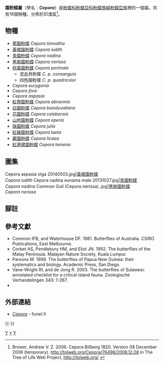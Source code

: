 {{noteTA|G1=Butterfly}}
{{Automatic taxobox
| taxon = Cepora
| authority = Billberg, 1820
| image = Cepora nerissa cibyra 20140609.jpg
| image_caption = [[黑脈園粉蝶|黑脈園粉蝶]]<br />''Cepora nerissa''
| type_species = [[黑脈園粉蝶|黑脈園粉蝶]]<br />''Papilio coronis''
| type_species_authority = Cramer, [1775]
| subdivision_ranks = 物種
| subdivision = 共16種，詳閱正文。
| synonyms =
* ''Huphina'' <small>Moore, [1881]</small>
}}

'''園粉蝶屬'''（學名：'''''Cepora'''''）是[[粉蝶科|粉蝶科]][[粉蝶亞科|粉蝶亞科]][[粉蝶族|粉蝶族]][[絹粉蝶亞族|絹粉蝶亞族]]裡的一個屬。共有16個物種，分佈於印澳區<ref>Brower, Andrew V. Z. 2006. Cepora Billberg 1820. Version 08 December 2006 (temporary). http://tolweb.org/Cepora/76496/2006.12.08 {{Wayback|url=http://tolweb.org/Cepora/76496/2006.12.08 |date=20191130171524 }} in The Tree of Life Web Project, http://tolweb.org/ {{Wayback|url=http://tolweb.org/ |date=20110515100516 }} {{en}}</ref>。

== 物種 ==
* [[蒂園粉蝶|蒂園粉蝶]] ''Cepora timnatha''
* [[黃裙園粉蝶|黃裙園粉蝶]] ''Cepora iudith''
* [[青園粉蝶|青園粉蝶]] ''Cepora nadina''
* [[黑脈園粉蝶|黑脈園粉蝶]] ''Cepora nerissa''
* [[棕黃園粉蝶|棕黃園粉蝶]] ''Cepora perimale''
** 混血貝粉蝶 ''C. p. consanguis''
** 四色園粉蝶 ''C. p. quadricolor''
* ''Cepora eurygonia''
* ''Cepora fora''
* ''Cepora aspasia''
* [[紅帶園粉蝶|紅帶園粉蝶]] ''Cepora abnormis''
* [[白園粉蝶|白園粉蝶]] ''Cepora boisduvaliana''
* [[花園粉蝶|花園粉蝶]] ''Cepora celebensis''
* [[山地園粉蝶|山地園粉蝶]] ''Cepora eperia''
* [[珠園粉蝶|珠園粉蝶]] ''Cepora julia''
* [[紅緣園粉蝶|紅緣園粉蝶]] ''Cepora laeta''
* [[麗園粉蝶|麗園粉蝶]] ''Cepora licaea''
* [[紅邊裙園粉蝶|紅邊裙園粉蝶]] ''Cepora temena''

== 圖集 ==
<gallery>
Cepora aspasia olga 20140503.jpg|[[黃裙園粉蝶|黃裙園粉蝶]]<br />''Cepora iudith''
Cepora nadina eunama male 20131027.jpg|[[青園粉蝶|青園粉蝶]]<br />''Cepora nadina''
Common Gull (Cepora nerissa)..jpg|[[黑脈園粉蝶|黑脈園粉蝶]]<br />''Cepora nerissa''
</gallery>

== 腳註 ==
<references/>

== 參考文獻 ==
{{Commons category| Cepora}}
{{Wikispecies| Cepora}}
* Common IFB, and Waterhouse DF. 1981. Butterflies of Australia. CSIRO Publications, East Melbourne.
* Corbet AS, Pendlebury HM, and Eliot JN. 1992. The butterflies of the Malay Peninsula. Malayan Nature Society, Kuala Lumpur.
* Parsons M. 1999. The butterflies of Papua New Guinea: their systematics and biology. Academic Press, San Diego.
* Vane-Wright RI, and de Jong R. 2003. The butterflies of Sulawesi: annotated checklist for a critical island fauna. Zoologische Verhandelingen 343: 1-267.
* {{Cite book | author = 寿建新 周尧 李宇飞 | title = 世界蝴蝶分類名錄 | location = 中國 | publisher = 陝西科學技術出版社 | date = 2006-04-01 | ISBN = 9787536936768 | language= zh-hans }}

== 外部連結 ==
* [http://ftp.funet.fi/pub/sci/bio/life/insecta/lepidoptera/ditrysia/papilionoidea/pieridae/pierinae/cepora/ ''Cepora''] {{Wayback|url=http://ftp.funet.fi/pub/sci/bio/life/insecta/lepidoptera/ditrysia/papilionoidea/pieridae/pierinae/cepora/ |date=20191220035821 }} - funet.fi
{{園粉蝶屬}}
{{-}}
{{粉蝶亞科|state=expanded}}
{{Taxonbar}}
[[Category:1820年描述的分类群|Y]]
[[Category:園粉蝶屬|*]]
[[Category:絹粉蝶亞族|Y]]